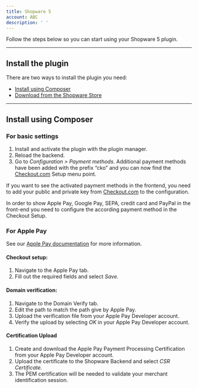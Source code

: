 ```yaml
---
title: Shopware 5
account: ABC
description: ' '
---
```


Follow the steps below so you can start using your Shopware 5 plugin.

---

## Install the plugin

There are two ways to install the plugin you need:

- [Install using Composer](#Install_using_Composer)
- [Download from the Shopware Store](https://docs.shopware.com/en/shopware-5-en/plugins)

---

## Install using Composer

### For basic settings

1.  Install and activate the plugin with the plugin manager.
2.  Reload the backend.
3.  Go to _Configuration > Payment methods_. Additional payment methods have been added with the prefix “cko” and you can now find the [Checkout.com](http://checkout.com/) Setup menu point.

If you want to see the activated payment methods in the frontend, you need to add your public and private key from [Checkout.com](http://checkout.com/) to the configuration.

<TipBox variant="note">

In order to show Apple Pay, Google Pay, SEPA, credit card and PayPal in the front-end you need to configure the according payment method in the Checkout Setup.

</TipBox>

### For Apple Pay

<TipBox variant="info">

See our [Apple Pay documentation](/payments/payment-methods/wallets/apple-pay) for more information.

</TipBox>

#### Checkout setup:

1.  Navigate to the Apple Pay tab.
2.  Fill out the required fields and select _Save._

#### Domain verification:

1.  Navigate to the Domain Verify tab.
2.  Edit the path to match the path give by Apple Pay.
3.  Upload the verification file from your Apple Pay Developer account.
4.  Verify the upload by selecting _OK_ in your Apple Pay Developer account.

#### Certification Upload

1.  Create and download the Apple Pay Payment Processing Certification from your Apple Pay Developer account.
2.  Upload the certificate to the Shopware Backend and select _CSR Certificate._
3.  The PEM certification will be needed to validate your merchant identification session.
